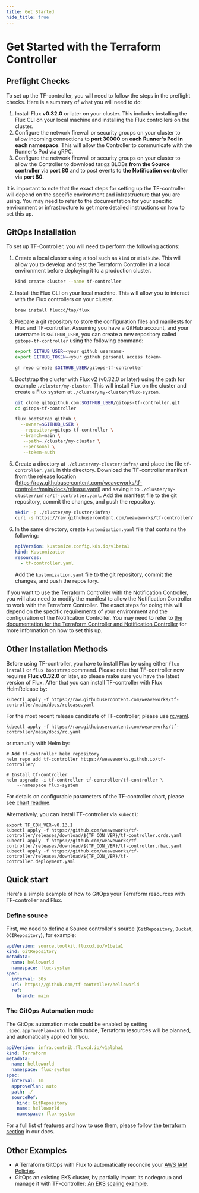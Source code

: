 ```yaml
---
title: Get Started
hide_title: true
---
```


# Get Started with the Terraform Controller

## Preflight Checks

To set up the TF-controller, you will need to follow the steps in the preflight checks.
Here is a summary of what you will need to do:

  1. Install Flux **v0.32.0** or later on your cluster. This includes installing the Flux CLI on your local machine and installing the Flux controllers on the cluster.
  2. Configure the network firewall or security groups on your cluster to allow incoming connections to **port 30000** on **each Runner's Pod in each namespace**.
     This will allow the Controller to communicate with the Runner's Pod via gRPC.
  3. Configure the network firewall or security groups on your cluster to allow the Controller to download tar.gz BLOBs **from the Source controller** via **port 80** and
     to post events to **the Notification controller** via **port 80**.

It is important to note that the exact steps for setting up the TF-controller will depend on the specific environment
and infrastructure that you are using. You may need to refer to the documentation for your specific environment or
infrastructure to get more detailed instructions on how to set this up.

## GitOps Installation

To set up TF-Controller, you will need to perform the following actions:

1. Create a local cluster using a tool such as `kind` or `minikube`. This will allow you to develop and test the Terraform Controller in a local environment before deploying it to a production cluster.
   ```bash
   kind create cluster --name tf-controller
   ```

2. Install the Flux CLI on your local machine. This will allow you to interact with the Flux controllers on your cluster.
   ```bash
   brew install fluxcd/tap/flux
   ```

3. Prepare a git repository to store the configuration files and manifests for Flux and TF-controller. Assuming you have a GitHub account, and your username is `$GITHUB_USER`, you can create a new repository called `gitops-tf-controller` using the following command:
   ```bash
   export GITHUB_USER=<your github username>
   export GITHUB_TOKEN=<your github personal access token>

   gh repo create $GITHUB_USER/gitops-tf-controller
   ```

4. Bootstrap the cluster with Flux v2 (v0.32.0 or later) using the path for example `./cluster/my-cluster`. This will install Flux on the cluster and create a Flux system at `./cluster/my-cluster/flux-system`.
   ```bash
   git clone git@github.com:$GITHUB_USER/gitops-tf-controller.git
   cd gitops-tf-controller

   flux bootstrap github \
     --owner=$GITHUB_USER \
     --repository=gitops-tf-controller \
     --branch=main \
      --path=./cluster/my-cluster \
      --personal \
      --token-auth
    ```

5. Create a directory at `./cluster/my-cluster/infra/` and place the file `tf-controller.yaml` in this directory.
   Download the TF-controller manifest from the release location (https://raw.githubusercontent.com/weaveworks/tf-controller/main/docs/release.yaml)
    and saving it to `./cluster/my-cluster/infra/tf-controller.yaml`. Add the manifest file to the git repository, commit the changes, and push the repository.
    ```bash
    mkdir -p ./cluster/my-cluster/infra/
    curl -s https://raw.githubusercontent.com/weaveworks/tf-controller/main/docs/release.yaml > ./cluster/my-cluster/infra/tf-controller.yaml
    ```

6. In the same directory, create `kustomization.yaml` file that contains the following:
    ```yaml
    apiVersion: kustomize.config.k8s.io/v1beta1
    kind: Kustomization
    resources:
      - tf-controller.yaml
    ```
    Add the `kustomization.yaml` file to the git repository, commit the changes, and push the repository.

If you want to use the Terraform Controller with the Notification Controller,
you will also need to modify the manifest to allow the Notification Controller to work with the Terraform Controller.
The exact steps for doing this will depend on the specific requirements of your environment and the configuration of the Notification Controller.
You may need to refer to [the documentation for the Terraform Controller and Notification Controller](https://fluxcd.io/flux/cheatsheets/bootstrap/#enable-notifications-for-third-party-controllers)
for more information on how to set this up.

## Other Installation Methods

Before using TF-controller, you have to install Flux by using either `flux install` or `flux bootstrap` command.
Please note that TF-controller now requires **Flux v0.32.0** or later, so please make sure you have the latest version of Flux.
After that you can install TF-controller with Flux HelmRelease by:

```shell
kubectl apply -f https://raw.githubusercontent.com/weaveworks/tf-controller/main/docs/release.yaml
```

For the most recent release candidate of TF-controller, please use [rc.yaml](https://raw.githubusercontent.com/weaveworks/tf-controller/main/docs/rc.yaml).

```shell
kubectl apply -f https://raw.githubusercontent.com/weaveworks/tf-controller/main/docs/rc.yaml
```

or manually with Helm by:

```shell
# Add tf-controller helm repository
helm repo add tf-controller https://weaveworks.github.io/tf-controller/

# Install tf-controller
helm upgrade -i tf-controller tf-controller/tf-controller \
    --namespace flux-system
```

For details on configurable parameters of the TF-controller chart,
please see [chart readme](https://github.com/weaveworks/tf-controller/tree/main/charts/tf-controller#tf-controller-for-flux).

Alternatively, you can install TF-controller via `kubectl`:

```shell
export TF_CON_VER=v0.13.1
kubectl apply -f https://github.com/weaveworks/tf-controller/releases/download/${TF_CON_VER}/tf-controller.crds.yaml
kubectl apply -f https://github.com/weaveworks/tf-controller/releases/download/${TF_CON_VER}/tf-controller.rbac.yaml
kubectl apply -f https://github.com/weaveworks/tf-controller/releases/download/${TF_CON_VER}/tf-controller.deployment.yaml
```

## Quick start

Here's a simple example of how to GitOps your Terraform resources with TF-controller and Flux.

### Define source

First, we need to define a Source controller's source (`GitRepository`, `Bucket`, `OCIRepository`), for example:

```yaml
apiVersion: source.toolkit.fluxcd.io/v1beta1
kind: GitRepository
metadata:
  name: helloworld
  namespace: flux-system
spec:
  interval: 30s
  url: https://github.com/tf-controller/helloworld
  ref:
    branch: main
```

### The GitOps Automation mode

The GitOps automation mode could be enabled by setting `.spec.approvePlan=auto`. In this mode, Terraform resources will be planned,
and automatically applied for you.

```yaml
apiVersion: infra.contrib.fluxcd.io/v1alpha1
kind: Terraform
metadata:
  name: helloworld
  namespace: flux-system
spec:
  interval: 1m
  approvePlan: auto
  path: ./
  sourceRef:
    kind: GitRepository
    name: helloworld
    namespace: flux-system
```

For a full list of features and how to use them, please follow the [terraform section](../overview) in our docs.

## Other Examples
  * A Terraform GitOps with Flux to automatically reconcile your [AWS IAM Policies](https://github.com/tf-controller/aws-iam-policies).
  * GitOps an existing EKS cluster, by partially import its nodegroup and manage it with TF-controller: [An EKS scaling example](https://github.com/tf-controller/eks-scaling).
